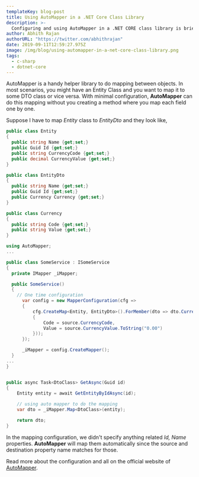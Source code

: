 ```yaml
---
templateKey: blog-post
title: Using AutoMapper in a .NET Core Class Library
description: >-
  Configuring and using AutoMapper in a .NET CORE class library is briefed in this article.
author: Abhith Rajan
authorURL: "https://twitter.com/abhithrajan"
date: 2019-09-11T12:59:27.975Z
image: /img/blog/using-automapper-in-a-net-core-class-library.png
tags:
  - c-sharp
  - dotnet-core
---
```


AutoMapper is a handy helper library to do mapping between objects. In most scenarios, you might have an Entity Class and you want to map it to some DTO class or vice versa. With minimal configuration, **AutoMapper** can do this mapping without you creating a method where you map each field one by one.

Suppose I have to map _Entity_ class to _EntityDto_ and they look like,

```cs
public class Entity
{
  public string Name {get;set;}
  public Guid Id {get;set;}
  public string CurrencyCode {get;set;}
  public decimal CurrencyValue {get;set;}
}

public class EntityDto
{
  public string Name {get;set;}
  public Guid Id {get;set;}
  public Currency Currency {get;set;}
}

public class Currency
{
  public string Code {get;set;}
  public string Value {get;set;}
}
```

```cs
using AutoMapper;
...

public class SomeService : ISomeService
{
  private IMapper _iMapper;

  public SomeService()
  {
    // One time configuration
      var config = new MapperConfiguration(cfg =>
      {
          cfg.CreateMap<Entity, EntityDto>().ForMember(dto => dto.Currency, map => map.MapFrom(source => new Currency
          {
              Code = source.CurrencyCode,
              Value = source.CurrencyValue.ToString("0.00")
          }));
      });

      _iMapper = config.CreateMapper();
  }
...
}


public async Task<DtoClass> GetAsync(Guid id)
{
    Entity entity = await GetEntityByIdAsync(id);

    // using auto mapper to do the mapping
    var dto = _iMapper.Map<DtoClass>(entity);

    return dto;
}
```

In the mapping configuration, we didn't specify anything related _Id, Name_ properties. **AutoMapper** will map them automatically since the source and destination property name matches for those.

Read more about the configuration and all on the official website of [AutoMapper](https://automapper.org/).
